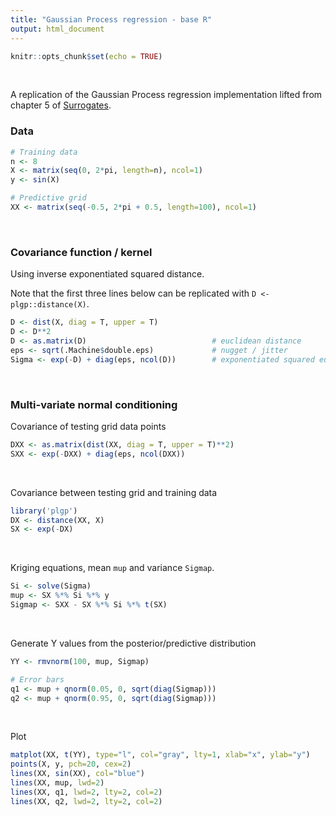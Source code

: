```yaml
---
title: "Gaussian Process regression - base R"
output: html_document
---
```


```r
knitr::opts_chunk$set(echo = TRUE)
```
<br>

A replication of the Gaussian Process regression implementation lifted from chapter 5 of [Surrogates](https://bookdown.org/rbg/surrogates/chap5.html).

### Data

```r
# Training data
n <- 8
X <- matrix(seq(0, 2*pi, length=n), ncol=1)
y <- sin(X)

# Predictive grid
XX <- matrix(seq(-0.5, 2*pi + 0.5, length=100), ncol=1)
```

<br>

### Covariance function / kernel  

Using inverse exponentiated squared distance.

Note that the first three lines below can be replicated with ```D <- plgp::distance(X)```.


```r
D <- dist(X, diag = T, upper = T)
D <- D**2
D <- as.matrix(D)                            # euclidean distance
eps <- sqrt(.Machine$double.eps)             # nugget / jitter
Sigma <- exp(-D) + diag(eps, ncol(D))        # exponentiated squared euclidean distance
```

<br>

### Multi-variate normal conditioning  

Covariance of testing grid data points

```r
DXX <- as.matrix(dist(XX, diag = T, upper = T)**2)
SXX <- exp(-DXX) + diag(eps, ncol(DXX))
```

<br>

Covariance between testing grid and training data

```r
library('plgp')
DX <- distance(XX, X)
SX <- exp(-DX)
```

<br>

Kriging equations, mean ```mup``` and variance ```Sigmap```.

```r
Si <- solve(Sigma)
mup <- SX %*% Si %*% y
Sigmap <- SXX - SX %*% Si %*% t(SX)
```

<br>

Generate Y values from the posterior/predictive distribution

```r
YY <- rmvnorm(100, mup, Sigmap)

# Error bars
q1 <- mup + qnorm(0.05, 0, sqrt(diag(Sigmap)))
q2 <- mup + qnorm(0.95, 0, sqrt(diag(Sigmap)))
```

<br>

Plot
```r
matplot(XX, t(YY), type="l", col="gray", lty=1, xlab="x", ylab="y")
points(X, y, pch=20, cex=2)
lines(XX, sin(XX), col="blue")
lines(XX, mup, lwd=2)
lines(XX, q1, lwd=2, lty=2, col=2)
lines(XX, q2, lwd=2, lty=2, col=2)
```





